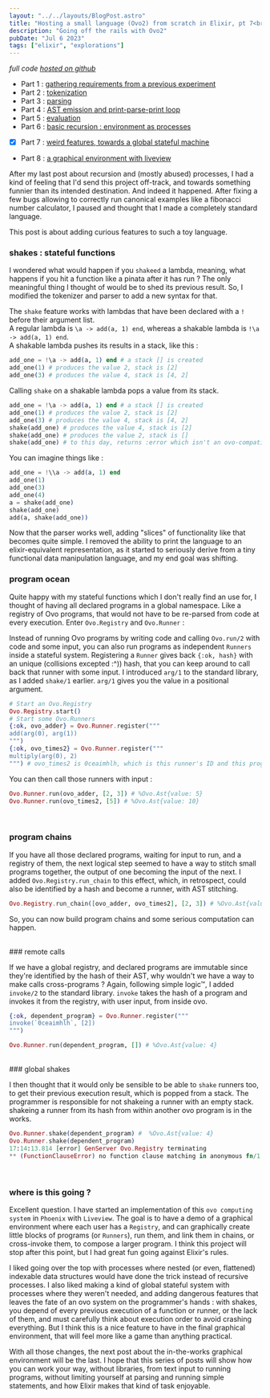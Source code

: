 ```yaml
---
layout: "../../layouts/BlogPost.astro"
title: "Hosting a small language (Ovo2) from scratch in Elixir, pt 7<br/>Weird features, towards a global stateful machine"
description: "Going off the rails with Ovo2"
pubDate: "Jul 6 2023"
tags: ["elixir", "explorations"]
---
```


*full code [hosted on github](https://github.com/lucassifoni/ovo)*

- Part 1 : [gathering requirements from a previous experiment](/blog/small-lang-elixir)
- Part 2 : [tokenization](/blog/small-lang-elixir-2)
- Part 3 : [parsing](/blog/small-lang-elixir-3)
- Part 4 : [AST emission and print-parse-print loop](/blog/small-lang-elixir-4)
- Part 5 : [evaluation](/blog/small-lang-elixir-5)
- Part 6 : [basic recursion : environment as processes](/blog/small-lang-elixir-6)
- [x] Part 7 : [weird features, towards a global stateful machine](/blog/small-lang-elixir-7)
- Part 8 : [a graphical environment with liveview](/blog/small-lang-elixir-8)  

After my last post about recursion and (mostly abused) processes, I had a kind of feeling that I'd send this project off-track, and towards something funnier than its intended destination. And indeed it happened. After fixing a few bugs allowing to correctly run canonical examples like a fibonacci number calculator, I paused and thought that I made a completely standard language.

This post is about adding curious features to such a toy language.
<br/>
### shakes : stateful functions

I wondered what would happen if you `shakeed` a lambda, meaning, what happens if you hit a function like a pinata after it has run ? The only meaningful thing I thought of would be to shed its previous result. So, I modified the tokenizer and parser to add a new syntax for that.

The `shake` feature works with lambdas that have been declared with a `!` before their argument list.  
A regular lambda is  `\a -> add(a, 1) end`, whereas a shakable lambda is `!\a -> add(a, 1) end`.  
A shakable lambda pushes its results in a stack, like this :  

```elixir
add_one = !\a -> add(a, 1) end # a stack [] is created
add_one(1) # produces the value 2, stack is [2]
add_one(3) # produces the value 4, stack is [4, 2]
```

Calling `shake` on a shakable lambda pops a value from its stack.  

```elixir
add_one = !\a -> add(a, 1) end # a stack [] is created
add_one(1) # produces the value 2, stack is [2]
add_one(3) # produces the value 4, stack is [4, 2]
shake(add_one) # produces the value 4, stack is [2]
shake(add_one) # produces the value 2, stack is []
shake(add_one) # to this day, returns :error which isn't an ovo-compatible value
```

You can imagine things like :  

```elixir
add_one = !\\a -> add(a, 1) end
add_one(1)
add_one(3)
add_one(4)
a = shake(add_one)
shake(add_one)
add(a, shake(add_one))
```

Now that the parser works well, adding "slices" of functionality like that becomes quite simple. I removed the ability to print the language to an elixir-equivalent representation, as it started to seriously derive from a tiny functional data manipulation language, and my end goal was shifting.
<br/>
### program ocean

Quite happy with my stateful functions which I don't really find an use for, I thought of having all declared programs in a global namespace. Like a registry of Ovo programs, that would not have to be re-parsed from code at every execution. Enter `Ovo.Registry` and `Ovo.Runner` :

Instead of running Ovo programs by writing code and calling `Ovo.run/2` with code and some input, you can also run programs as independent `Runners` inside a stateful system. Registering a `Runner` gives back `{:ok, hash}` with an unique (collisions excepted :^)) hash, that you can keep around to call back that runner with some input. I introduced `arg/1` to the standard library, as I added `shake/1` earlier. `arg/1` gives you the value in a positional argument.

```elixir
# Start an Ovo.Registry
Ovo.Registry.start()
# Start some Ovo.Runners
{:ok, ovo_adder} = Ovo.Runner.register("""
add(arg(0), arg(1))
""")
{:ok, ovo_times2} = Ovo.Runner.register("""
multiply(arg(0), 2)
""") # ovo_times2 is 0ceaimhlh, which is this runner's ID and this program's hash
```

You can then call those runners with input :

```elixir
Ovo.Runner.run(ovo_adder, [2, 3]) # %Ovo.Ast{value: 5}
Ovo.Runner.run(ovo_times2, [5]) # %Ovo.Ast{value: 10}
```
<br/>

### program chains

If you have all those declared programs, waiting for input to run, and a registry of them, the next logical step seemed to have a way to stitch small programs together, the output of one becoming the input of the next. I added `Ovo.Registry.run_chain` to this effect, which, in retrospect, could also be identified by a hash and become a runner, with AST stitching.

```elixir
Ovo.Registry.run_chain([ovo_adder, ovo_times2], [2, 3]) # %Ovo.Ast{value: 10}
```

So, you can now build program chains and some serious computation can happen.

<br/>
### remote calls

If we have a global registry, and declared programs are immutable since they're identified by the hash of their AST, why wouldn't we have a way to make calls cross-programs ? Again, following simple logic&trade;, I added `invoke/2` to the standard library. `invoke` takes the hash of a program and invokes it from the registry, with user input, from inside ovo.

```elixir
{:ok, dependent_program} = Ovo.Runner.register("""
invoke(`0ceaimhlh`, [2])
""")

Ovo.Runner.run(dependent_program, []) # %Ovo.Ast{value: 4}
```
<br/>
### global shakes

I then thought that it would only be sensible to be able to `shake` runners too, to get their previous execution result, which is popped from a stack. The programmer is responsible for not shakeing a runner with an empty stack. shakeing a runner from its hash from within another ovo program is in the works.

```elixir
Ovo.Runner.shake(dependent_program) #  %Ovo.Ast{value: 4}
Ovo.Runner.shake(dependent_program)
17:14:13.814 [error] GenServer Ovo.Registry terminating
** (FunctionClauseError) no function clause matching in anonymous fn/1 in Ovo.Registry.pop_result/1
```

<br/>

### where is this going ?

Excellent question. I have started an implementation of this `ovo computing system` in `Phoenix` with `Liveview`. The goal is to have a demo of a graphical environment where each user has a `Registry`, and can graphically create little blocks of programs (or `Runners`), run them, and link them in chains, or cross-invoke them, to compose a larger program. I think this project will stop after this point, but I had great fun going against Elixir's rules. 

I liked going over the top with processes where nested (or even, flattened) indexable data structures would have done the trick instead of recursive processes. I also liked making a kind of global stateful system with processes where they weren't needed, and adding dangerous features that leaves the fate of an ovo system on the programmer's hands : with shakes, you depend of every previous execution of a function or runner, or the lack of them, and must carefully think about execution order to avoid crashing everything. But I think this is a nice feature to have in the final graphical environment, that will feel more like a game than anything practical.

With all those changes, the next post about the in-the-works graphical environment will be the last. I hope that this series of posts will show how you can work your way, without libraries, from text input to running programs, without limiting yourself at parsing and running simple statements, and how Elixir makes that kind of task enjoyable.